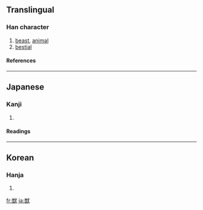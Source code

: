 {{see|獸}}

==Translingual==
===Han character===
{{Han char|rn=94|rad=犬|as=12|sn=15|four=|canj=火口戈大 (FRIK)}}
# [[beast]], [[animal]]
# [[bestial]]
====References====
{{Han ref|kx=0719.131|dkj=20714|dj=1130.130|hdz=21369.071|uh=7363|ud=29539}}

----
==Japanese==
===Kanji===
{{ja-kanji|grade=c|rs=犬12}}
# {{defn|Japanese}} 
====Readings====
{{ja-readings|on=[[じゅう]] (jū)|kun=[[けもの]] (kemono), [[けだもの]] (kedamono)}}

----
==Korean==
===Hanja===
{{ko-hanja|hangeul=수|eumhun=|rv=su|mr=su|y=swu}}
# {{defn|Korean}}

[[fr:獣]]
[[ja:獣]]